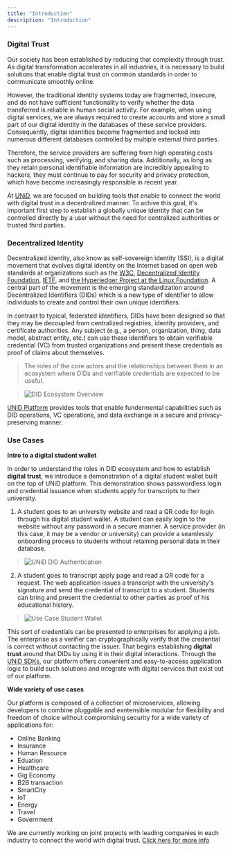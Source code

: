 ```yaml
---
title: "Introduction"
description: "Introduction"
---
```

<SEO title="UNiD" />

### Digital Trust

Our society has been established by reducing that complexity through trust. As digital transformation accelerates in all industries, it is necessary to build solutions that enable digital trust on common standards in order to communicate smoothly online.

However, the traditional identity systems today are fragmented, insecure, and do not have sufficient functionality to verify whether the data transferred is reliable in human social activity. For example, when using digital services, we are always required to create accounts and store a small part of our digital identity in the databases of these service providers. Consequently, digital identities become fragmented and locked into numerous different databases controlled by multiple external third parties.

Therefore, the service providers are suffering from high operating costs such as processing, verifying, and sharing data. Additionally, as long as they retain personal identifiable information are incredibly appealing to hackers, they must continue to pay for security and privacy protection, which have become increasingly responsible in recent year.

At [UNiD](./unid), we are focused on building tools that enable to connect the world with digital trust in a decentralized manner. To achive this goal, it's important first step to establish a globally unique identity that can be controlled directly by a user without the need for centralized authorities or trusted third parties.

### Decentralized Identity

Decentralized identity, also know as self-sovereign identity (SSI), is a digital movement that evolves digital identity on the Internet based on open web standards at organizations such as the [W3C](https://www.w3.org/), [Decentralized Identity Foundation](https://identity.foundation/), [IETF](https://ietf.org/), and [the Hyperledger Project at the Linux Foundation](https://www.hyperledger.org/). A central part of the movement is the emerging standardization around Decentralized Identifiers (DIDs) which is a new type of identifier to allow individuals to create and control their own unique identifiers.

In contrast to typical, federated identifiers, DIDs have been designed so that they may be decoupled from centralized registries, identity providers, and certificate authorities.
Any subject (e.g., a person, organization, thing, data model, abstract entity, etc.) can use these identifiers to obtain verifiable credential (VC) from trusted organizations and present these credentials as proof of claims about themselves.

> The roles of the core actors and the relationships between them in an ecosystem where DIDs and verifiable credentials are expected to be useful.

> ![DID Ecosystem Overview](assets/did-map.png)

[UNiD Platform](./unid) provides tools that enable fundermental capabilities such as  DID operations, VC operations, and data exchange in a secure and privacy-preserving manner.

### Use Cases

**Intro to a digital student wallet**

In order to understand the roles in DID ecosystem and how to establish **digital trust**, we introduce a demonstration of a digital student wallet built on the top of UNiD platform. This demonstration shows passwordless login and credential issuance when students apply for transcripts to their university.

1. A student goes to an university website and read a QR code for login through his digital student wallet.
A student can easily login to the website without any password in a secure manner. A service provider (in this case, it may be a vendor or university) can provide a seamlessly onboarding process to students without retaining personal data in their database.

> ![UNiD DID Authentication](assets/demo-unid-login.png)

2. A student goes to transcript apply page and read a QR code for a request. The web application issues a transcript with the university's signature and send the credential of transcript to a student. Students can bring and present the credential to other parties as proof of his educational history.

> ![Use Case Student Wallet](assets/demo-unid-credential.png)

This sort of credentials can be presented to enterprises for applying a job. The enterprise as a verifier can cryptographically verify that the credential is correct without contacting the issuer. That begins establishing **digital trust** around that DIDs by using it in their digital interactions. Through the [UNiD SDKs](./unid/3-extensions), our platform offers convenient and easy-to-access application logic to build such solutions and integrate with digital services that exist out of our platform.

**Wide variety of use cases**

Our platform is composed of a collection of microservices, allowing developers to combine pluggable and exntensible modular for flexibility and freedom of choice without compromising security for a wide variety of applications for:

- Online Banking
- Insurance
- Human Resource
- Eduation
- Healthcare
- Gig Economy
- B2B transaction
- SmartCity
- IoT
- Energy
- Travel
- Government

We are currently working on joint projects with leading companies in each industry to connect the world with digital trust. [Click here for more info](https://collabogate.com)
